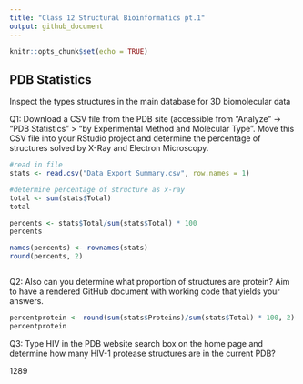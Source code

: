 ```yaml
---
title: "Class 12 Structural Bioinformatics pt.1"
output: github_document
---
```


```r
knitr::opts_chunk$set(echo = TRUE)
```

## PDB Statistics 
Inspect the types structures in the main database for 3D biomolecular data 

Q1: Download a CSV file from the PDB site (accessible from “Analyze” -> “PDB Statistics” >
“by Experimental Method and Molecular Type”. Move this CSV file into your RStudio project and determine the percentage of structures solved by X-Ray and Electron Microscopy. 

```r
#read in file 
stats <- read.csv("Data Export Summary.csv", row.names = 1)

#determine percentage of structure as x-ray
total <- sum(stats$Total)
total

percents <- stats$Total/sum(stats$Total) * 100
percents

names(percents) <- rownames(stats)
round(percents, 2)



```


Q2: Also can you determine what proportion of structures are protein? Aim to have a rendered GitHub document with working code that yields your answers.

```r

percentprotein <- round(sum(stats$Proteins)/sum(stats$Total) * 100, 2) 
percentprotein
```

Q3: Type HIV in the PDB website search box on the home page and determine how many
HIV-1 protease structures are in the current PDB?

1289

```r

```


